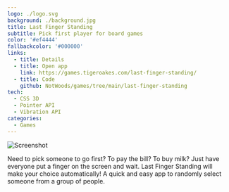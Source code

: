 ```yaml
---
logo: ./logo.svg
background: ./background.jpg
title: Last Finger Standing
subtitle: Pick first player for board games
color: '#ef4444'
fallbackcolor: '#000000'
links:
  - title: Details
  - title: Open app
    link: https://games.tigeroakes.com/last-finger-standing/
  - title: Code
    github: NotWoods/games/tree/main/last-finger-standing
tech:
  - CSS 3D
  - Pointer API
  - Vibration API
categories:
  - Games
---
```



<Image src={screenshot} alt="Screenshot" class="float-right w-64" />

Need to pick someone to go first? To pay the bill? To buy milk? Just have everyone put a finger on the screen and wait. Last Finger Standing will make your choice automatically! A quick and easy app to randomly select someone from a group of people.
